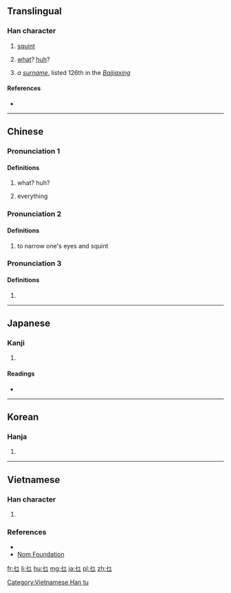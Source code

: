 ==Translingual==

===Han character===
{{Han char|rn=5|rad=乙|as=01|sn=2|four=47712|canj=PN,PS,XPN}}

# [[squint]]
# {{label|zh|Cantonese}} [[what]]? [[huh]]? {{gloss|interrogative words}}
# ''a [[surname]]'', listed 126th in the ''[[:w:Baijiaxing|Baijiaxing]]''

====References====
* {{Han ref|kx=0083.180|dkj=00166|dj=0168.010|hdz=10049.090|uh=4E5C|ud=20060|bh=C941|bd=51521}}

----

==Chinese==
{{zh-forms}}

===Pronunciation 1===
{{zh-pron
|c=mat1,me1,me2,me5,mi1,ne6
|cat=pronoun
}}

====Definitions====
{{zh-hanzi}}

# {{label|zh|Cantonese|Teochew}} what? huh?
# {{label|zh|Cantonese|Teochew}} everything

===Pronunciation 2===
{{zh-pron
|m=miē
|c=me1
|mc=y
|oc=y
|cat=
}}

====Definitions====
{{zh-hanzi}}

# to narrow one's eyes and squint

===Pronunciation 3===
{{zh-pron
|m=niè
|cat=pn
}}

====Definitions====
{{zh-hanzi}}

# {{surname|lang=zh}}

----

==Japanese==

===Kanji===
{{ja-kanji|grade=|rs=乙01}}

# {{defn|lang=ja|sort=乙01}}

====Readings====
* {{ja-readings|on=[[ば]] (ba), [[め]] (me)|kun=[[やぶにらみ]] (yabunirami)}}

----

==Korean==

===Hanja===
{{ko-hanja|hangeul=먀|rv=mya|mr=mya}}

# {{defn|lang=ko|sort=乙01}}

----

==Vietnamese==

===Han character===
{{vi-readings|rs=乙01| hanviet = mã, niết, niệt, khiết, mễ|nom=khiết, mã}}

# {{defn|lang=vi|sort=乙01}}

===References===
* {{R:WinVNKey:Lê Sơn Thanh}}
*[http://nomfoundation.org/common/nom_details.php?codepoint=4e5c Nom Foundation]

[[Category:Vietnamese Han tu]]

[[fr:乜]]
[[li:乜]]
[[hu:乜]]
[[mg:乜]]
[[ja:乜]]
[[pl:乜]]
[[zh:乜]]